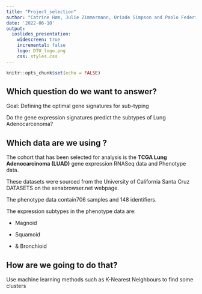 ```yaml
---
title: "Project_selection"
author: "Catrine Høm, Julie Zimmermann, Oriade Simpson and Paolo Federico"
date: '2022-06-10'
output:
  ioslides_presentation:
    widescreen: true
    incremental: false
    logo: DTU_logo.png
    css: styles.css
---
```


```r
knitr::opts_chunk$set(echo = FALSE)
```

## Which question do we want to answer?

Goal:  Defining the optimal gene signatures for sub-typing

Do the gene expression signatures predict the subtypes of Lung Adenocarcenoma?


## Which data are we using ?

The cohort that has been selected for analysis is the **TCGA Lung Adenocarcinoma (LUAD)** gene expression RNASeq data and Phenotype data.

These datasets were sourced from the University of California Santa Cruz DATASETS on the xenabrowser.net webpage.  

The phenotype data contain706 samples and 148 identifiers. 

The expression subtypes in the phenotype data are:

* Magnoid

* Squamoid 

* & Bronchioid

## How are we going to do that?

Use machine learning methods such as K-Nearest Neighbours to find some clusters 
